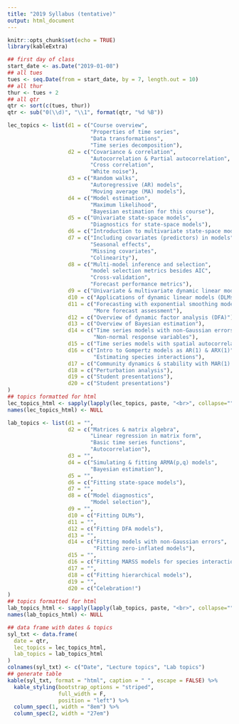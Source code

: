 ```yaml
---
title: "2019 Syllabus (tentative)"
output: html_document
---
```


```r
knitr::opts_chunk$set(echo = TRUE)
library(kableExtra)
```

```r
## first day of class
start_date <- as.Date("2019-01-08")
## all tues
tues <- seq.Date(from = start_date, by = 7, length.out = 10)
## all thur
thur <- tues + 2
## all qtr
qtr <- sort(c(tues, thur))
qtr <- sub("0(\\d)", "\\1", format(qtr, "%d %B"))
```

```r
lec_topics <- list(d1 = c("Course overview",
                          "Properties of time series",
                          "Data transformations",
                          "Time series decomposition"),
                   d2 = c("Covariance & correlation",
                          "Autocorrelation & Partial autocorrelation",
                          "Cross correlation",
                          "White noise"),
                   d3 = c("Random walks",
                          "Autoregressive (AR) models",
                          "Moving average (MA) models"),
                   d4 = c("Model estimation",
                          "Maximum likelihood",
                          "Bayesian estimation for this course"),
                   d5 = c("Univariate state-space models",
                          "Diagnostics for state-space models"),
                   d6 = c("Introduction to multivariate state-space models"),
                   d7 = c("Including covariates (predictors) in models",
                          "Seasonal effects",
                          "Missing covariates",
                          "Colinearity"),
                   d8 = c("Multi-model inference and selection",
                          "model selection metrics besides AIC",
                          "Cross-validation",
                          "Forecast performance metrics"),
                   d9 = c("Univariate & multivariate dynamic linear models (DLMs)"),
                   d10 = c("Applications of dynamic linear models (DLMs)"),
                   d11 = c("Forecasting with exponential smoothing models",
                           "More forecast assessment"),
                   d12 = c("Overview of dynamic factor analysis (DFA)"),
                   d13 = c("Overview of Bayesian estimation"),
                   d14 = c("Time series models with non-Gaussian errors",
                           "Non-normal response variables"),
                   d15 = c("Time series models with spatial autocorrelation"),
                   d16 = c("Intro to Gompertz models as AR(1) & ARX(1)",
                           "Estimating species interactions"),
                   d17 = c("Community dynamics & stability with MAR(1) models"),
                   d18 = c("Perturbation analysis"),
                   d19 = c("Student presentations"),
                   d20 = c("Student presentations")
)
## topics formatted for html
lec_topics_html <- sapply(lapply(lec_topics, paste, "<br>", collapse=""), c)
names(lec_topics_html) <- NULL
```

```r
lab_topics <- list(d1 = "",
                   d2 = c("Matrices & matrix algebra",
                          "Linear regression in matrix form",
                          "Basic time series functions",
                          "Autocorrelation"),
                   d3 = "",
                   d4 = c("Simulating & fitting ARMA(p,q) models",
                          "Bayesian estimation"),
                   d5 = "",
                   d6 = c("Fitting state-space models"),
                   d7 = "",
                   d8 = c("Model diagnostics",
                          "Model selection"),
                   d9 = "",
                   d10 = c("Fitting DLMs"),
                   d11 = "",
                   d12 = c("Fitting DFA models"),
                   d13 = "",
                   d14 = c("Fitting models with non-Gaussian errors",
                           "Fitting zero-inflated models"),
                   d15 = "",
                   d16 = c("Fitting MARSS models for species interactions"),
                   d17 = "",
                   d18 = c("Fitting hierarchical models"),
                   d19 = "",
                   d20 = c("Celebration!")
)
## topics formatted for html
lab_topics_html <- sapply(lapply(lab_topics, paste, "<br>", collapse=""), c)
names(lab_topics_html) <- NULL
```

```r
## data frame with dates & topics
syl_txt <- data.frame(
  date = qtr,
  lec_topics = lec_topics_html,
  lab_topics = lab_topics_html
)
colnames(syl_txt) <- c("Date", "Lecture topics", "Lab topics")
## generate table
kable(syl_txt, format = "html", caption = " ", escape = FALSE) %>%
  kable_styling(bootstrap_options = "striped",
                full_width = F,
                position = "left") %>%
  column_spec(1, width = "8em") %>%
  column_spec(2, width = "27em")
```

